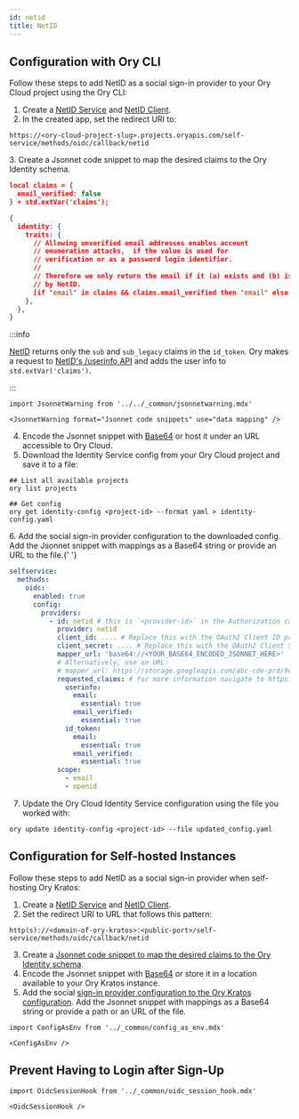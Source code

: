 ```yaml
---
id: netid
title: NetID
---
```


## Configuration with Ory CLI

Follow these steps to add NetID as a social sign-in provider to your Ory Cloud project using the Ory CLI:

1. Create a [NetID Service](https://developerzone.netid.dev/devportal/tutorial/services/) and
   [NetID Client](https://developerzone.netid.dev/devportal/tutorial/clients/).
2. In the created app, set the redirect URI to:

```shell
https://<ory-cloud-project-slug>.projects.oryapis.com/self-service/methods/oidc/callback/netid
```

<a name="mapping"></a>
3. Create a Jsonnet code snippet to map the desired claims to the Ory Identity schema.

```json
local claims = {
  email_verified: false
} + std.extVar('claims');

{
  identity: {
    traits: {
      // Allowing unverified email addresses enables account
      // enumeration attacks,  if the value is used for
      // verification or as a password login identifier.
      //
      // Therefore we only return the email if it (a) exists and (b) is marked verified
      // by NetID.
      [if "email" in claims && claims.email_verified then "email" else null]: claims.email,
    },
  },
}
```

:::info

[NetID](https://developerzone.netid.dev/sso/) returns only the `sub` and `sub_legacy` claims in the `id_token`. Ory makes a
request to [NetID's /userinfo API](https://developerzone.netid.dev/sso/#userinfo-endpoint) and adds the user info to
`std.extVar('claims')`.

:::

```mdx-code-block
import JsonnetWarning from '../../_common/jsonnetwarning.mdx'

<JsonnetWarning format="Jsonnet code snippets" use="data mapping" />
```

4. Encode the Jsonnet snippet with [Base64](https://www.base64encode.org/) or host it under an URL accessible to Ory Cloud.
5. Download the Identity Service config from your Ory Cloud project and save it to a file:

```shell
## List all available projects
ory list projects

## Get config
ory get identity-config <project-id> --format yaml > identity-config.yaml
```

<a name="config"></a>
6. Add the social sign-in provider configuration to the downloaded config. Add the Jsonnet snippet with mappings as a Base64
string or provide an URL to the file.{' '}

```yaml
selfservice:
  methods:
    oidc:
      enabled: true
      config:
        providers:
          - id: netid # this is `<provider-id>` in the Authorization callback URL. DO NOT CHANGE IT ONCE SET!
            provider: netid
            client_id: .... # Replace this with the OAuth2 Client ID provided by NetID
            client_secret: .... # Replace this with the OAuth2 Client Secret provided by NetID
            mapper_url: 'base64://<YOUR_BASE64_ENCODED_JSONNET_HERE>'
            # Alternatively, use an URL:
            # mapper_url: https://storage.googleapis.com/abc-cde-prd/9cac9717f007808bf17f22ce7f4295c739604b183f05ac4afb4t
            requested_claims: # for more information navigate to https://developerzone.netid.dev/sso/#claims-and-scopes
              userinfo:
                email:
                  essential: true
                email_verified:
                  essential: true
              id_token:
                email:
                  essential: true
                email_verified:
                  essential: true
            scope:
              - email
              - openid
```

7. Update the Ory Cloud Identity Service configuration using the file you worked with:

```shell
ory update identity-config <project-id> --file updated_config.yaml
```

## Configuration for Self-hosted Instances

Follow these steps to add NetID as a social sign-in provider when self-hosting Ory Kratos:

1. Create a [NetID Service](https://developerzone.netid.dev/devportal/tutorial/services/) and
   [NetID Client](https://developerzone.netid.dev/devportal/tutorial/clients/).
2. Set the redirect URI to URL that follows this pattern:

```shell
http(s)://<domain-of-ory-kratos>:<public-port>/self-service/methods/oidc/callback/netid
```

3. Create a [Jsonnet code snippet to map the desired claims to the Ory Identity schema](#mapping).
4. Encode the Jsonnet snippet with [Base64](https://www.base64encode.org/) or store it in a location available to your Ory Kratos
   instance.
5. Add the social [sign-in provider configuration to the Ory Kratos configuration](#config). Add the Jsonnet snippet with mappings
   as a Base64 string or provide a path or an URL of the file.

```mdx-code-block
import ConfigAsEnv from '../_common/config_as_env.mdx'

<ConfigAsEnv />
```

## Prevent Having to Login after Sign-Up

```mdx-code-block
import OidcSessionHook from '../_common/oidc_session_hook.mdx'

<OidcSessionHook />
```
